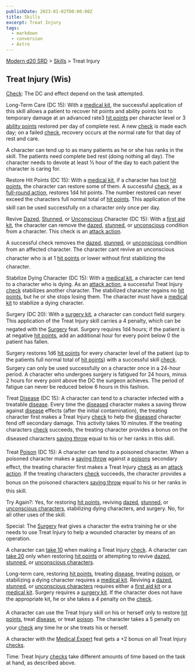 ```yaml
---
publishDate: 2023-01-02T00:00:00Z
title: Skills
excerpt: Treat Injury
tags:
  - markdown
  - conversion
  - Astro
---
```


[Modern d20 SRD](/#modernD20) > [Skills](modern-d20-srd-skills-index) > Treat Injury

## Treat Injury (Wis)

[Check](modern-d20-srd-skills-skill-basics-php#skill-check-index): The DC and effect depend on the task attempted.

Long-Term Care (DC 15): With a [medical kit](modern-d20-srd-equipment-professional-equipment), the successful application of this skill allows a patient to recover hit points and ability points lost to temporary damage at an advanced rate3 [hit points](modern-d20-srd-combat-hit-points) per character level or 3 [ability points](modern-d20-srd-basics-ability-scores) restored per day of complete rest. A new [check](modern-d20-srd-skills-skill-basics-php#skill-check-index) is made each day; on a failed [check](modern-d20-srd-skills-skill-basics-php#skill-check-index), recovery occurs at the normal rate for that day of rest and care.

A character can tend up to as many patients as he or she has ranks in the skill. The patients need complete bed rest (doing nothing all day). The character needs to devote at least ½ hour of the day to each patient the character is caring for.

Restore Hit Points (DC 15): With a [medical kit](modern-d20-srd-equipment-professional-equipment), if a character has lost [hit points](modern-d20-srd-combat-hit-points), the character can restore some of them. A successful [check](modern-d20-srd-skills-skill-basics-php#skill-check-index), as a [full-round action](modern-d20-srd-combat-full-round-actions), restores 1d4 hit points. The number restored can never exceed the characters full normal total of [hit points](modern-d20-srd-combat-hit-points). This application of the skill can be used successfully on a character only once per day.

Revive [Dazed](modern-d20-srd-conditions-index), [Stunned](modern-d20-srd-conditions-index), or [Unconscious](modern-d20-srd-conditions-index) Character (DC 15): With a [first aid kit](modern-d20-srd-equipment-professional-equipment), the character can remove the [dazed](modern-d20-srd-conditions-index), [stunned](modern-d20-srd-conditions-index), or [unconscious](modern-d20-srd-conditions-index) condition from a character. This check is an [attack action](modern-d20-srd-combat-attack-actions).

A successful check removes the [dazed](modern-d20-srd-conditions-index), [stunned](modern-d20-srd-conditions-index), or [unconscious](modern-d20-srd-conditions-index) condition from an affected character. The character cant revive an unconscious character who is at 1 [hit points](modern-d20-srd-combat-hit-points) or lower without first stabilizing the character.

Stabilize Dying Character (DC 15): With a [medical kit](modern-d20-srd-equipment-professional-equipment), a character can tend to a character who is dying. As an [attack action](modern-d20-srd-combat-attack-actions), a successful Treat Injury [check](modern-d20-srd-skills-skill-basics-php#skill-check-index) stabilizes another character. The stabilized character regains no [hit points](modern-d20-srd-combat-hit-points), but he or she stops losing them. The character must have a [medical kit](modern-d20-srd-equipment-professional-equipment) to stabilize a dying character.

Surgery (DC 20): With a [surgery kit](modern-d20-srd-equipment-professional-equipment), a character can conduct field surgery. This application of the Treat Injury skill carries a 4 penalty, which can be negated with the [Surgery](modern-d20-srd-feats-surgery) feat. Surgery requires 1d4 hours; if the patient is at negative [hit points](modern-d20-srd-combat-hit-points), add an additional hour for every point below 0 the patient has fallen.

Surgery restores 1d6 [hit points](modern-d20-srd-combat-hit-points) for every character level of the patient (up to the patients full normal total of [hit points](modern-d20-srd-combat-hit-points)) with a successful skill [check](modern-d20-srd-skills-skill-basics-php#skill-check-index). Surgery can only be used successfully on a character once in a 24-hour period.
A character who undergoes surgery is fatigued for 24 hours, minus 2 hours for every point above the DC the surgeon achieves. The period of fatigue can never be reduced below 6 hours in this fashion.

Treat [Disease](modern-d20-srd-environment-hazards-disease) (DC 15): A character can tend to a character infected with a treatable [disease](modern-d20-srd-environment-hazards-disease). Every time the [diseased](modern-d20-srd-environment-hazards-disease) character makes a saving throw against [disease](modern-d20-srd-environment-hazards-disease) effects (after the initial contamination), the treating character first makes a Treat Injury [check](modern-d20-srd-skills-skill-basics-php#skill-check-index) to help the [diseased](modern-d20-srd-environment-hazards-disease) character fend off secondary damage. This activity takes 10 minutes. If the treating characters [check](modern-d20-srd-skills-skill-basics-php#skill-check-index) succeeds, the treating character provides a bonus on the diseased characters [saving throw](modern-d20-srd-basics-saving-throws) equal to his or her ranks in this skill.

Treat [Poison](modern-d20-srd-environment-hazards-poison) (DC 15): A character can tend to a poisoned character. When a poisoned character makes a [saving throw](modern-d20-srd-basics-saving-throws) against a [poisons](modern-d20-srd-environment-hazards-poison) secondary effect, the treating character first makes a Treat Injury [check](modern-d20-srd-skills-skill-basics-php#skill-check-index) as an [attack action](modern-d20-srd-combat-attack-actions). If the treating characters [check](modern-d20-srd-skills-skill-basics-php#skill-check-index) succeeds, the character provides a bonus on the poisoned characters [saving throw](modern-d20-srd-basics-saving-throws) equal to his or her ranks in this skill.

Try Again?: Yes, for restoring [hit points](modern-d20-srd-combat-hit-points), reviving [dazed](modern-d20-srd-conditions-index), [stunned](modern-d20-srd-conditions-index), or [unconscious characters](modern-d20-srd-conditions-index), stabilizing dying characters, and surgery. No, for all other uses of the skill.

Special: The [Surgery](modern-d20-srd-feats-surgery) feat gives a character the extra training he or she needs to use Treat Injury to help a wounded character by means of an operation.

A character can [take 10](modern-d20-srd-skills-skill-basics-php#take10-index) when making a Treat Injury [check](modern-d20-srd-skills-skill-basics-php#skill-check-index). A character can [take 20](modern-d20-srd-skills-skill-basics-php#take20-index) only when restoring [hit points](modern-d20-srd-combat-hit-points) or attempting to revive [dazed](modern-d20-srd-conditions-index), [stunned](modern-d20-srd-conditions-index),
or [unconscious characters](modern-d20-srd-conditions-index).

Long-term care, restoring [hit points](modern-d20-srd-combat-hit-points), treating [disease](modern-d20-srd-environment-hazards-disease), treating [poison](modern-d20-srd-environment-hazards-poison), or stabilizing a dying character requires a [medical kit](modern-d20-srd-equipment-professional-equipment). Reviving a [dazed](modern-d20-srd-conditions-index), [stunned](modern-d20-srd-conditions-index),
or [unconscious characters](modern-d20-srd-conditions-index) requires either a [first aid kit](modern-d20-srd-equipment-professional-equipment) or a [medical kit](modern-d20-srd-equipment-professional-equipment). Surgery requires a [surgery kit](modern-d20-srd-equipment-professional-equipment). If the character does not have the appropriate kit, he or she takes a 4 penalty on the [check](modern-d20-srd-skills-skill-basics-php#skill-check-index).

A character can use the Treat Injury skill on his or herself only to restore [hit points](modern-d20-srd-combat-hit-points), treat [disease](modern-d20-srd-environment-hazards-disease), or treat [poison](modern-d20-srd-environment-hazards-poison). The character takes a 5 penalty on your [check](modern-d20-srd-skills-skill-basics-php#skill-check-index) any time he or she treats his or herself.

A character with the [Medical Expert](modern-d20-srd-feats-medical-expert) feat gets a +2 bonus on all Treat Injury [checks](modern-d20-srd-skills-skill-basics-php#skill-check-index).

Time: Treat Injury [checks](modern-d20-srd-skills-skill-basics-php#skill-check-index) take different amounts of time based on the task at hand, as described above.
